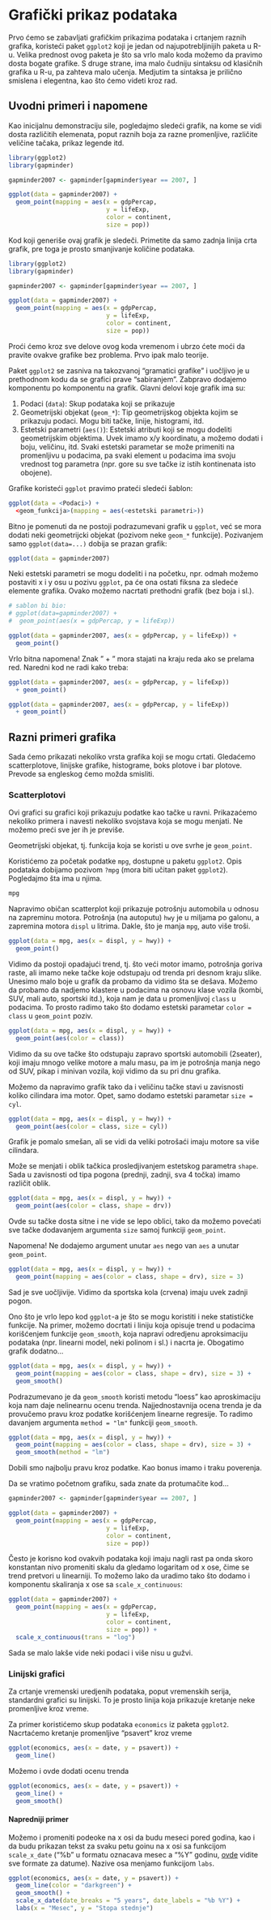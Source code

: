 # Grafički prikaz podataka

Prvo ćemo se zabavljati grafičkim prikazima podataka i crtanjem raznih grafika,
koristeći paket `ggplot2` koji je jedan od najupotrebljinijih paketa u R-u.
Velika prednost ovog paketa je što sa vrlo malo koda možemo da pravimo dosta
bogate grafike. S druge strane, ima malo čudniju sintaksu od klasičnih grafika u
R-u, pa zahteva malo učenja. Medjutim ta sintaksa je prilično smislena i
elegentna, kao što ćemo videti kroz rad.


## Uvodni primeri i napomene

Kao inicijalnu demonstraciju sile, pogledajmo sledeći grafik, na kome se vidi
dosta različitih elemenata, poput raznih boja za razne promenljive, različite
veličine tačaka, prikaz legende itd.

```r
library(ggplot2)
library(gapminder)

gapminder2007 <- gapminder[gapminder$year == 2007, ]

ggplot(data = gapminder2007) + 
  geom_point(mapping = aes(x = gdpPercap,
                           y = lifeExp,
                           color = continent,
                           size = pop))
```

Kod koji generiše ovaj grafik je sledeči. Primetite da samo zadnja linija crta
grafik, pre toga je prosto smanjivanje količine podataka.

```r
library(ggplot2)
library(gapminder)

gapminder2007 <- gapminder[gapminder$year == 2007, ]

ggplot(data = gapminder2007) + 
  geom_point(mapping = aes(x = gdpPercap,
                           y = lifeExp,
                           color = continent,
                           size = pop))
```

Proći ćemo kroz sve delove ovog koda vremenom i ubrzo ćete moći da pravite
ovakve grafike bez problema. Prvo ipak malo teorije.

Paket `ggplot2` se zasniva na takozvanoj "gramatici grafike" i uočljivo je u prethodnom kodu da se grafici prave "sabiranjem". Zabpravo dodajemo komponentu po komponentu na grafik. Glavni delovi koje grafik ima su:

1. Podaci (`data`): Skup podataka koji se prikazuje
1. Geometrijski objekat (`geom_*`): Tip geometrijskog objekta kojim se prikazuju podaci. Mogu biti tačke, linije, histogrami, itd.
1. Estetski parametri (`aes()`): Estetski atributi koji se mogu dodeliti geometrijskim objektima. Uvek imamo x/y koordinatu, a možemo dodati i boju, veličinu, itd. Svaki estetski parametar se može primeniti na promenljivu u podacima, pa svaki element u podacima ima svoju vrednost tog parametra (npr. gore su sve tačke iz istih kontinenata isto obojene).

Grafike koristeći `ggplot` pravimo prateći sledeći šablon:

```r
ggplot(data = <Podaci>) + 
  <geom_funkcija>(mapping = aes(<estetski parametri>))
```

Bitno je pomenuti da ne postoji podrazumevani grafik u `ggplot`, već se mora dodati neki geometrijcki objekat (pozivom neke `geom_*` funkcije). Pozivanjem samo `ggplot(data=...)` dobija se prazan grafik:

```r
ggplot(data = gapminder2007)
```

Neki estetski parametri se mogu dodeliti i na početku, npr. odmah možemo postaviti x i y osu u pozivu `ggplot`, pa će ona ostati fiksna za sledeće elemente grafika. Ovako možemo nacrtati prethodni grafik (bez boja i sl.).

```r
# sablon bi bio:
# ggplot(data=gapminder2007) +
#  geom_point(aes(x = gdpPercap, y = lifeExp))

ggplot(data = gapminder2007, aes(x = gdpPercap, y = lifeExp)) +
  geom_point()
```

Vrlo bitna napomena! Znak " + " mora stajati na kraju reda ako se prelama red. Naredni kod ne radi kako treba:

```r
ggplot(data = gapminder2007, aes(x = gdpPercap, y = lifeExp))
  + geom_point()
```
```r
ggplot(data = gapminder2007, aes(x = gdpPercap, y = lifeExp))
  + geom_point()
```

## Razni primeri grafika

Sada ćemo prikazati nekoliko vrsta grafika koji se mogu crtati. Gledaćemo scatterplotove, linijske grafike, histograme, boks plotove i bar plotove. Prevode sa engleskog ćemo možda smisliti.

### Scatterplotovi

Ovi grafici su grafici koji prikazuju podatke kao tačke u ravni. Prikazaćemo nekoliko primera i navesti nekoliko svojstava koja se mogu menjati. Ne možemo preći sve jer ih je previše.

Geometrijski objekat, tj. funkcija koja se koristi u ove svrhe je `geom_point`.

Koristićemo za početak podatke `mpg`, dostupne u paketu `ggplot2`.
Opis podataka dobijamo pozivom `?mpg` (mora biti učitan paket `ggplot2`). Pogledajmo šta ima u njima.

```r
mpg
```

Napravimo običan scatterplot koji prikazuje potrošnju automobila u odnosu na zapreminu motora.
Potrošnja (na autoputu) `hwy` je u miljama po galonu, a zapremina motora `displ` u litrima. Dakle, što je manja `mpg`, auto više troši.

```r
ggplot(data = mpg, aes(x = displ, y = hwy)) +
  geom_point()
```

Vidimo da postoji opadajući trend, tj. što veći motor imamo, potrošnja goriva raste, ali imamo neke tačke koje odstupaju od trenda pri desnom kraju slike. Unesimo malo boje u grafik da probamo da vidimo šta se dešava. Možemo da probamo da nadjemo klastere u podacima na osnovu klase vozila (kombi, SUV, mali auto, sportski itd.), koja nam je data u promenljivoj `class` u podacima. To prosto radimo tako što dodamo estetski parametar `color = class` u `geom_point` poziv.

```r
ggplot(data = mpg, aes(x = displ, y = hwy)) +
  geom_point(aes(color = class))
```

Vidimo da su ove tačke što odstupaju zapravo sportski automobili (2seater), koji imaju mnogo velike motore a malu masu, pa im je potrošnja manja nego od SUV, pikap i minivan vozila, koji vidimo da su pri dnu grafika.

Možemo da napravimo grafik tako da i veličinu tačke stavi u zavisnosti koliko cilindara ima motor. Opet, samo dodamo estetski parametar `size = cyl`.

```r
ggplot(data = mpg, aes(x = displ, y = hwy)) +
  geom_point(aes(color = class, size = cyl))
```

Grafik je pomalo smešan, ali se vidi da veliki potrošaći imaju motore sa više cilindara.

Može se menjati i oblik tačkica prosledjivanjem estetskog parametra `shape`. Sada u zavisnosti od tipa pogona (prednji, zadnji, sva 4 točka) imamo različit oblik.

```r
ggplot(data = mpg, aes(x = displ, y = hwy)) +
  geom_point(aes(color = class, shape = drv))
```

Ovde su tačke dosta sitne i ne vide se lepo oblici, tako da možemo povećati sve tačke dodavanjem argumenta `size` samoj funkciji `geom_point`.

Napomena! Ne dodajemo argument unutar `aes` nego van `aes` a unutar `geom_point`.

```r
ggplot(data = mpg, aes(x = displ, y = hwy)) +
  geom_point(mapping = aes(color = class, shape = drv), size = 3)
```

Sad je sve uočljivije. Vidimo da sportska kola (crvena) imaju uvek zadnji pogon.

Ono što je vrlo lepo kod `ggplot`-a je što se mogu koristiti i neke statističke funkcije. Na primer, možemo docrtati i liniju koja opisuje trend u podacima korišćenjem funkcije `geom_smooth`, koja napravi odredjenu aproksimaciju podataka (npr. linearni  model, neki polinom i sl.) i nacrta je. Obogatimo grafik dodatno...

```r
ggplot(data = mpg, aes(x = displ, y = hwy)) +
  geom_point(mapping = aes(color = class, shape = drv), size = 3) + 
  geom_smooth()
```
Podrazumevano je da `geom_smooth` koristi metodu "loess" kao aproskimaciju koja nam daje nelinearnu ocenu trenda. Najjednostavnija ocena trenda je da provučemo pravu kroz podatke korišćenjem linearne regresije. To radimo davanjem argumenta `method = "lm"` funkciji `geom_smooth`.

```r
ggplot(data = mpg, aes(x = displ, y = hwy)) +
  geom_point(mapping = aes(color = class, shape = drv), size = 3) + 
  geom_smooth(method = "lm")
```

Dobili smo najbolju pravu kroz podatke. Kao bonus imamo i traku poverenja.

Da se vratimo početnom grafiku, sada znate da protumačite kod...

```r
gapminder2007 <- gapminder[gapminder$year == 2007, ]

ggplot(data = gapminder2007) + 
  geom_point(mapping = aes(x = gdpPercap,
                           y = lifeExp,
                           color = continent,
                           size = pop))
```

Često je korisno kod ovakvih podataka koji imaju nagli rast pa onda skoro konstantan nivo promeniti skalu da gledamo logaritam od x ose, čime se trend pretvori u linearniji. To možemo lako da uradimo tako što dodamo i komponentu skaliranja x ose sa `scale_x_continuous`:

```r
ggplot(data = gapminder2007) + 
  geom_point(mapping = aes(x = gdpPercap,
                           y = lifeExp,
                           color = continent,
                           size = pop)) +
  scale_x_continuous(trans = "log")
```

Sada se malo lakše vide neki podaci i više nisu u gužvi.

### Linijski grafici

Za crtanje vremenski uredjenih podataka, poput vremenskih serija, standardni grafici su linijski. To je prosto linija koja prikazuje kretanje neke promenljive kroz vreme.

Za primer koristićemo skup podataka `economics` iz paketa `ggplot2`.
Nacrtaćemo kretanje promenljive "psavert" kroz vreme

```r
ggplot(economics, aes(x = date, y = psavert)) +
  geom_line()
```
 Možemo i ovde dodati ocenu trenda
 
```r
ggplot(economics, aes(x = date, y = psavert)) +
  geom_line() + 
  geom_smooth()
```

#### Napredniji primer {-}

Možemo i promeniti podeoke na x osi da budu meseci pored godina, kao i da budu prikazan tekst za svaku petu goinu na x osi sa funkcijom `scale_x_date` ("%b" u formatu oznacava mesec a "%Y" godinu, [ovde](https://www.statmethods.net/input/dates.html) vidite sve formate za datume). Nazive osa menjamo funkcijom `labs`.

```r
ggplot(economics, aes(x = date, y = psavert)) +
  geom_line(color = "darkgreen") +
  geom_smooth() + 
  scale_x_date(date_breaks = "5 years", date_labels = "%b %Y") +
  labs(x = "Mesec", y = "Stopa stednje")
```
